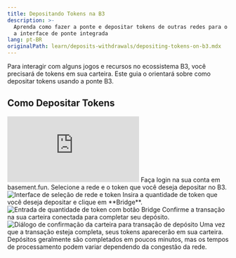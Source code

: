 ```yaml
---
title: Depositando Tokens na B3
description: >-
  Aprenda como fazer a ponte e depositar tokens de outras redes para o B3 usando
  a interface de ponte integrada
lang: pt-BR
originalPath: learn/deposits-withdrawals/depositing-tokens-on-b3.mdx
---
```

Para interagir com alguns jogos e recursos no ecossistema B3, você precisará de tokens em sua carteira. Este guia o orientará sobre como depositar tokens usando a ponte B3.

## Como Depositar Tokens

<iframe
  className="w-full aspect-video rounded-xl"
  src="https://www.youtube.com/embed/-99zipMlOlQ"
  title="Como depositar tokens para B3"
  frameBorder="0"
  allow="accelerometer; autoplay; clipboard-write; encrypted-media; gyroscope; picture-in-picture"
  allowFullScreen
></iframe>

<Steps>
<Step title="Faça login em basement.fun">
  Faça login na sua conta em basement.fun.
</Step>

<Step title="Selecione rede e token">
  Selecione a rede e o token que você deseja depositar no B3.
  
  <Frame>
    <img src="https://s3.amazonaws.com/helpscout.net/docs/assets/685306b72e0550277aa9250e/images/687dfe81bb2dcf4c62e168fe/file-cwmhuEFxD0.png" alt="Interface de seleção de rede e token" />
  </Frame>
</Step>

<Step title="Insira a quantidade e faça a ponte">
  Insira a quantidade de token que você deseja depositar e clique em **Bridge**.
  
  <Frame>
    <img src="https://s3.amazonaws.com/helpscout.net/docs/assets/685306b72e0550277aa9250e/images/687dff266828a66bbecf0bff/file-35Fdwt0jZC.png" alt="Entrada de quantidade de token com botão Bridge" />
  </Frame>
</Step>

<Step title="Confirme a transação">
  Confirme a transação na sua carteira conectada para completar seu depósito.
  
  <Frame>
    <img src="https://s3.amazonaws.com/helpscout.net/docs/assets/685306b72e0550277aa9250e/images/687e04626828a66bbecf0c0b/file-Cz781bdyhB.png" alt="Diálogo de confirmação da carteira para transação de depósito" />
  </Frame>
  
  <Check>
    Uma vez que a transação esteja completa, seus tokens aparecerão em sua carteira.
  </Check>
</Step>
</Steps>

<Note>
Depósitos geralmente são completados em poucos minutos, mas os tempos de processamento podem variar dependendo da congestão da rede.
</Note>

